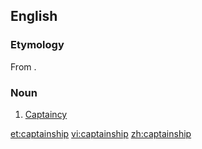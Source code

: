 ==English==
===Etymology===
From {{suffix|captain|ship}}.

===Noun===
{{en-noun}}

# [[captaincy|Captaincy]]

[[et:captainship]]
[[vi:captainship]]
[[zh:captainship]]